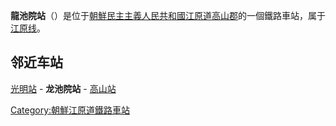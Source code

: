 {{朝鮮半島車站資訊
|公司色 = red
|文字色 = 
|站名 = 龍池院站
|圖片 = 
|pxl = 
|圖片說明 =
|前一站 = [[光明站_(江原道)|光明]]
|前一站距離 = 8.1
|後一站距離 = 6.5
|後一站 = [[高山站_(江原道)|高山]]
|諺文 = 룡지원역
|朝鮮漢字 = 龍池院驛
|文觀部式 = Ryongjiwon-yeok
|馬-賴式 = Ryongjiwŏn-yŏk
|副站名 = 
|車站編號 = 
|停站路線數 = 
|所屬公司 = [[朝鲜民主主义人民共和国铁道省|朝鲜民主主义人民共和国铁道省]]
|所屬路線 = [[江原线|江原线]]
|距離 = 81.6
|起點站 = [[高原站_(咸镜南道)|高原]]
|所在地 =[[江原道_(北)|江原道]][[高山郡|高山郡]]
|車站構造 = 地面车站
|月台配置 = 
|啟用年月日 =1914年 
|廢站年月日 = 
|上下車人次 = 
|統計年度 = 
|轉車 = 
|備註 = 
|全寬備註 = 
}}

'''龍池院站'''（{{kor|名=北|諺=룡지원역|漢=龍池院驛|羅=Ryongjiwŏn yŏk|f=y}}）是位于[[朝鮮民主主義人民共和國|朝鮮民主主義人民共和國]][[江原道_(北)|江原道]][[高山郡|高山郡]]的一個鐵路車站，属于[[江原线|江原线]]。

==邻近车站==
[[光明站_(江原道)|光明站]] - '''龙池院站''' - [[高山站_(江原道)|高山站]]

{{江原线}}

{{朝鲜铁路小作品}}

[[Category:朝鮮江原道鐵路車站|Category:朝鮮江原道鐵路車站]]